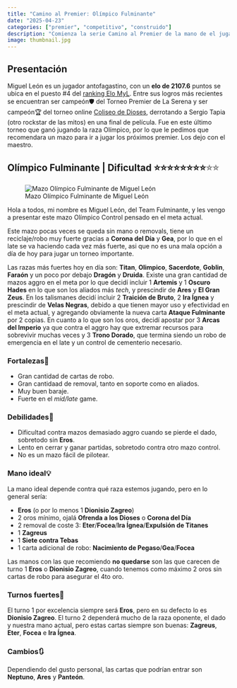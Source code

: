 ```yaml
---
title: "Camino al Premier: Olímpico Fulminante"
date: "2025-04-23"
categories: ["premier", "competitivo", "construido"]
description: "Comienza la serie Camino al Premier de la mano de el jugador que más éxito ha tenido recientemente con la raza Olímpico: Miguel León."
image: thumbnail.jpg
---
```


## Presentación

Miguel León es un jugador antofagastino, con un **elo de 2107.6** puntos se ubica en el puesto #4 del [ranking Elo MyL](https://datosyleyendas.com/elo-myl). Entre sus logros más recientes se encuentran ser campeón🛡️ del Torneo Premier de La Serena y ser campeón🏆 del torneo online [Coliseo de Dioses](https://www.youtube.com/watch?v=VVOO8dG6_rM&ab_channel=ColiseoMitero), derrotando a Sergio Tapia (otro rockstar de las mitos) en una final de película. Fue en este último torneo que ganó jugando la raza Olímpico, por lo que le pedimos que recomendara un mazo para ir a jugar los próximos premier. Los dejo con el maestro.

## Olímpico Fulminante \| Dificultad ⭐⭐⭐⭐⭐⭐⭐⭐[⭐⭐]{style="color: transparent; text-shadow: 0 0 0 gray;"}

![Mazo Olímpico Fulminante de Miguel León](olimpico-fulminante.png){fig-align="center"}

Hola a todos, mi nombre es Miguel León, del Team Fulminante, y les vengo a presentar este mazo Olímpico Control pensado en el meta actual.

Este mazo pocas veces se queda sin mano o removals, tiene un reciclaje/robo muy fuerte gracias a **Corona del Día** y **Gea**, por lo que en el late se va haciendo cada vez más fuerte, asi que no es una mala opción a día de hoy para jugar un torneo importante.

Las razas más fuertes hoy en día son: **Titan**, **Olimpico**, **Sacerdote**, **Goblin**, **Faraón** y un poco por debajo **Dragón** y **Druida**. Existe una gran cantidad de mazos aggro en el meta por lo que decidí incluir 1 **Artemis** y 1 **Oscuro Hades** en lo que son los aliados más *tech*, y prescindir de **Ares** y **El Gran Zeus**. En los talismanes decidí incluir 2 **Traición de Bruto**, 2 **Ira Ígnea** y prescindir de **Velas Negras**, debido a que tienen mayor uso y efectividad en el meta actual, y agregando obviamente la nueva carta **Ataque Fulminante** por 2 copias. En cuanto a lo que son los oros, decidí apostar por 3 **Arcas del Imperio** ya que contra el aggro hay que extremar recursos para sobrevivir muchas veces y 3 **Trono Dorado**, que termina siendo un robo de emergencia en el late y un control de cementerio necesario.

### Fortalezas💪

-   Gran cantidad de cartas de robo.
-   Gran cantidaad de removal, tanto en soporte como en aliados.
-   Muy buen baraje.
-   Fuerte en el *mid/late* game.

### Debilidades💩

-   Dificultad contra mazos demasiado aggro cuando se pierde el dado, sobretodo sin **Eros**.
-   Lento en cerrar y ganar partidas, sobretodo contra otro mazo control.
-   No es un mazo fácil de pilotear.

### Mano ideal💡

La mano ideal depende contra qué raza estemos jugando, pero en lo general sería:

-   **Eros** (o por lo menos 1 **Dionisio Zagreo**)
-   2 oros mínimo, ojalá **Ofrenda a los Dioses** o **Corona del Día**
-   2 removal de coste 3: **Eter**/**Focea**/**Ira Ígnea**/**Expulsión de Titanes**
-   1 **Zagreus**
-   1 **Siete contra Tebas**
-   1 carta adicional de robo: **Nacimiento de Pegaso**/**Gea**/**Focea**

Las manos con las que recomiendo **no quedarse** son las que carecen de turno 1 **Eros** o **Dionisio Zagreo**, cuando tenemos como máximo 2 oros sin cartas de robo para asegurar el 4to oro.

### Turnos fuertes💯

El turno 1 por excelencia siempre será **Eros**, pero en su defecto lo es **Dionisio Zagreo**. El turno 2 dependerá mucho de la raza oponente, el dado y nuestra mano actual, pero estas cartas siempre son buenas: **Zagreus**, **Eter**, **Focea** e **Ira Ígnea**.

### Cambios🔃

Dependiendo del gusto personal, las cartas que podrían entrar son **Neptuno**, **Ares** y **Panteón**.
